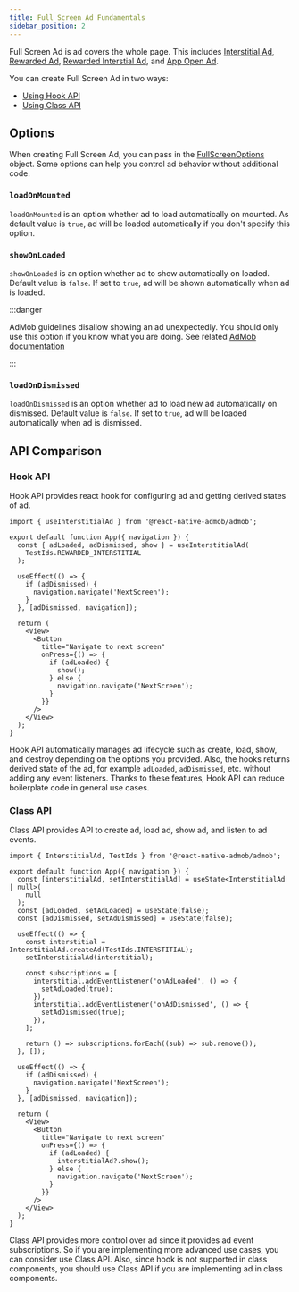 ```yaml
---
title: Full Screen Ad Fundamentals
sidebar_position: 2
---
```


Full Screen Ad is ad covers the whole page.
This includes [Interstitial Ad](https://support.google.com/admob/answer/7311435),
[Rewarded Ad](https://support.google.com/admob/answer/7372450),
[Rewarded Interstial Ad](https://support.google.com/admob/answer/9884467),
and [App Open Ad](https://support.google.com/admob/answer/9341964).

You can create Full Screen Ad in two ways:

- [Using Hook API](#hook-api)
- [Using Class API](#class-api)

## Options

When creating Full Screen Ad, you can pass in the [FullScreenOptions](../api/types/FullScreenAdOptions) object. Some options can help you control ad behavior without additional code.

### `loadOnMounted`

`loadOnMounted` is an option whether ad to load automatically on mounted. As default value is `true`, ad will be loaded automatically if you don't specify this option.

### `showOnLoaded`

`showOnLoaded` is an option whether ad to show automatically on loaded. Default value is `false`. If set to `true`, ad will be shown automatically when ad is loaded.

:::danger

AdMob guidelines disallow showing an ad unexpectedly. You should only use this option if you know what you are doing.
See related [AdMob documentation](https://support.google.com/admob/answer/6201362)

:::

### `loadOnDismissed`

`loadOnDismissed` is an option whether ad to load new ad automatically on dismissed. Default value is `false`. If set to `true`, ad will be loaded automatically when ad is dismissed.

## API Comparison

### Hook API

Hook API provides react hook for configuring ad and getting derived states of ad.

```tsx
import { useInterstitialAd } from '@react-native-admob/admob';

export default function App({ navigation }) {
  const { adLoaded, adDismissed, show } = useInterstitialAd(
    TestIds.REWARDED_INTERSTITIAL
  );

  useEffect(() => {
    if (adDismissed) {
      navigation.navigate('NextScreen');
    }
  }, [adDismissed, navigation]);

  return (
    <View>
      <Button
        title="Navigate to next screen"
        onPress={() => {
          if (adLoaded) {
            show();
          } else {
            navigation.navigate('NextScreen');
          }
        }}
      />
    </View>
  );
}
```

Hook API automatically manages ad lifecycle such as create, load, show, and destroy depending on the options you provided.
Also, the hooks returns derived state of the ad, for example `adLoaded`, `adDismissed`, etc. without adding any event listeners.
Thanks to these features, Hook API can reduce boilerplate code in general use cases.

### Class API

Class API provides API to create ad, load ad, show ad, and listen to ad events.

```tsx
import { InterstitialAd, TestIds } from '@react-native-admob/admob';

export default function App({ navigation }) {
  const [interstitialAd, setInterstitialAd] = useState<InterstitialAd | null>(
    null
  );
  const [adLoaded, setAdLoaded] = useState(false);
  const [adDismissed, setAdDismissed] = useState(false);

  useEffect(() => {
    const interstitial = InterstitialAd.createAd(TestIds.INTERSTITIAL);
    setInterstitialAd(interstitial);

    const subscriptions = [
      interstitial.addEventListener('onAdLoaded', () => {
        setAdLoaded(true);
      }),
      interstitial.addEventListener('onAdDismissed', () => {
        setAdDismissed(true);
      }),
    ];

    return () => subscriptions.forEach((sub) => sub.remove());
  }, []);

  useEffect(() => {
    if (adDismissed) {
      navigation.navigate('NextScreen');
    }
  }, [adDismissed, navigation]);

  return (
    <View>
      <Button
        title="Navigate to next screen"
        onPress={() => {
          if (adLoaded) {
            interstitialAd?.show();
          } else {
            navigation.navigate('NextScreen');
          }
        }}
      />
    </View>
  );
}
```

Class API provides more control over ad since it provides ad event subscriptions.
So if you are implementing more advanced use cases, you can consider use Class API.
Also, since hook is not supported in class components, you should use Class API if you are implementing ad in class components.
